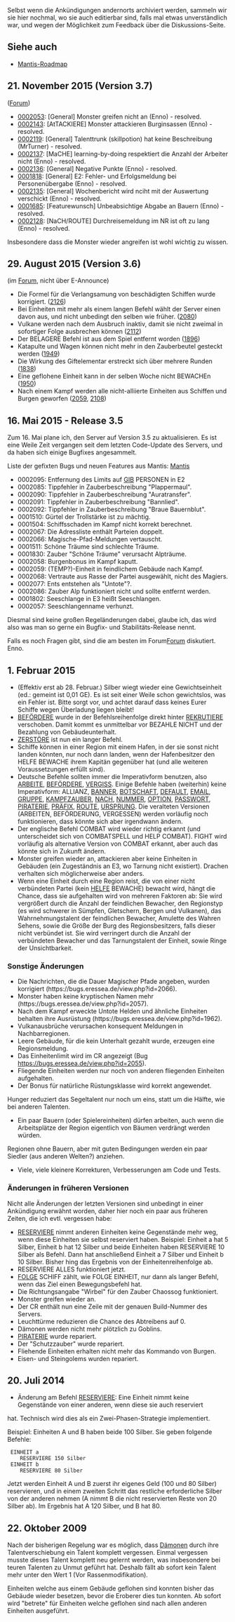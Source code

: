 Selbst wenn die Ankündigungen andernorts archiviert werden, sammeln wir sie hier nochmal, wo sie auch editierbar sind, falls mal etwas unverständlich war, und wegen der Möglichkeit zum Feedback über die Diskussions-Seite.


== Siehe auch ==

* [https://bugs.eressea.de/changelog_page.php Mantis-Roadmap]


== 21. November 2015 (Version 3.7) ==

([http://www.pbem-spiele.de/forum/viewtopic.php?f=16&t=4043&p=33403&sid=511d03511d6e09b01bf885f6302c8e77#p33403 Forum])

* [https://bugs.eressea.de/view.php?id=0002053 0002053]: [General] Monster greifen nicht an (Enno) - resolved.
* [https://bugs.eressea.de/view.php?id=0002143 0002143]: [AtTACKIERE] Monster attackieren Burginsassen (Enno) - resolved.
* [https://bugs.eressea.de/view.php?id=0002119 0002119]: [General] Talenttrunk (skillpotion) hat keine Beschreibung (MrTurner) - resolved.
* [https://bugs.eressea.de/view.php?id=0002137 0002137]: [MaCHE] learning-by-doing respektiert die Anzahl der Arbeiter nicht (Enno) - resolved.
* [https://bugs.eressea.de/view.php?id=0002136 0002136]: [General] Negative Punkte (Enno) - resolved.
* [https://bugs.eressea.de/view.php?id=0001818 0001818]: [General] E2: Fehler- und Erfolgsmeldung bei Personenübergabe (Enno) - resolved.
* [https://bugs.eressea.de/view.php?id=0002135 0002135]: [General] Wochenbericht wird nciht mit der Auswertung verschickt (Enno) - resolved.
* [https://bugs.eressea.de/view.php?id=0001685 0001685]: [Featurewunsch] Unbeabsichtige Abgabe an Bauern (Enno) - resolved.
* [https://bugs.eressea.de/view.php?id=0002128 0002128]: [NaCH/ROUTE] Durchreisemeldung im NR ist oft zu lang (Enno) - resolved.

Insbesondere dass die Monster wieder angreifen ist wohl wichtig zu wissen.


== 29. August 2015 (Version 3.6) ==

(im [http://www.pbem-spiele.de/forum/viewtopic.php?f=16&t=4020 Forum], nicht über E-Announce)

* Die Formel für die Verlangsamung von beschädigten Schiffen wurde korrigiert. ([https://bugs.eressea.de/view.php?id=2126 2126])
* Bei Einheiten mit mehr als einem langen Befehl wählt der Server einen davon aus, und nicht unbedingt den selben wie früher. ([https://bugs.eressea.de/view.php?id=2080 2080])
* Vulkane werden nach dem Ausbruch inaktiv, damit sie nicht zweimal in sofortiger Folge ausbrechen können ([https://bugs.eressea.de/view.php?id=2112 2112])
* Der BELAGERE Befehl ist aus dem Spiel entfernt worden ([https://bugs.eressea.de/view.php?id=1896 1896])
* Katapulte und Wagen können nicht mehr in den Zauberbeutel gesteckt werden ([https://bugs.eressea.de/view.php?id=1949 1949])
* Die Wirkung des Giftelementar erstreckt sich über mehrere Runden ([https://bugs.eressea.de/view.php?id=1838 1838])
* Eine geflohene Einheit kann in der selben Woche nicht BEWACHEn ([https://bugs.eressea.de/view.php?id=1950 1950])
* Nach einem Kampf werden alle nicht-alliierte Einheiten aus Schiffen und Burgen geworfen ([https://bugs.eressea.de/view.php?id=2059 2059], [https://bugs.eressea.de/view.php?id=2108 2108])


== 16. Mai 2015 - Release 3.5 ==

Zum 16. Mai plane ich, den Server auf Version 3.5 zu aktualisieren. Es ist eine Weile Zeit vergangen seit dem letzten Code-Update des Servers, und da haben sich einige Bugfixes angesammelt.

Liste der gefixten Bugs und neuen Features aus Mantis: [[https://bugs.eressea.de/my_view_page.php|Mantis]]

* 0002095: Entfernung des Limits auf [[GIB]] PERSONEN in E2
* 0002085: Tippfehler in Zauberbeschreibung "Plappermaul".
* 0002090: Tippfehler in Zauberbeschreibung "Auratransfer".
* 0002091: Tippfehler in Zauberbeschreibung "Bannlied".
* 0002092: Tippfehler in Zauberbeschreibung "Braue Bauernblut".
* 0001510: Gürtel der Trollstärke ist zu mächtig.
* 0001504: Schiffsschaden im Kampf nicht korrekt berechnet.
* 0002067: Die Adressliste enthält Parteien doppelt.
* 0002066: Magische-Pfad-Meldungen vertauscht.
* 0001511: Schöne Träume sind schlechte Träume.
* 0001830: Zauber "Schöne Träume" verursacht Alpträume.
* 0002058: Burgenbonus im Kampf kaputt.
* 0002059: (TEMP?)-Einheit in feindlichem Gebäude nach Kampf.
* 0002068: Vertraute aus Rasse der Partei ausgewählt, nicht des Magiers.
* 0002077: Ents entstehen als "Untote"?.
* 0002086: Zauber Alp funktioniert nicht und sollte entfernt werden.
* 0001802: Seeschlange in E3 heißt Seeschlangen.
* 0002057: Seeschlangenname verhunzt.

Diesmal sind keine großen Regeländerungen dabei, glaube ich, das wird also was man so gerne ein Bugfix- und Stabilitäts-Release nennt.

Falls es noch Fragen gibt, sind die am besten im Forum[[http://www.pbem-spiele.de/forum/viewtopic.php?f=16&t=3989|Forum]] diskutiert.
Enno. 

== 1. Februar 2015 ==

* (Effektiv erst ab 28. Februar.) Silber wiegt wieder eine Gewichtseinheit (ed.: gemeint ist 0,01 GE). Es ist seit einer Weile schon gewichtslos, was ein Fehler ist. Bitte sorgt vor, und achtet darauf dass keines Eurer Schiffe wegen Überladung liegen bleibt! 
* [[BEFÖRDERE]] wurde in der Befehlsreihenfolge direkt hinter [[REKRUTIERE]] verschoben. Damit kommt es unmittelbar vor BEZAHLE NICHT und der Bezahlung von Gebäudeunterhalt.
* [[ZERSTÖRE]] ist nun ein langer Befehl.
* Schiffe können in einer Region mit einem Hafen, in der sie sonst nicht landen könnten, nur noch dann landen, wenn der Hafenbesitzer den HELFE BEWACHE ihrem Kapitän gegenüber hat (und alle weiteren Voraussetzungen erfüllt sind).
* Deutsche Befehle sollten immer die Imperativform benutzen, also [[ARBEITE]], [[BEFÖRDERE]], [[VERGISS]]. Einige Befehle haben (weiterhin) keine Imperativform: ALLIANZ, [[BANNER]], [[BOTSCHAFT]], [[DEFAULT]], [[EMAIL]], [[GRUPPE]], [[KAMPFZAUBER]], [[NACH]], [[NUMMER]], [[OPTION]], [[PASSWORT]], [[PIRATERIE]], [[PRÄFIX]], [[ROUTE]], [[URSPRUNG]]. Die veralteten Versionen (ARBEITEN, BEFÖRDERUNG, VERGESSEN) werden vorläufig noch funktionieren, dass könnte sich aber irgendwann ändern.
* Der englische Befehl COMBAT wird wieder richtig erkannt (und unterscheidet sich von COMBATSPELL und HELP COMBAT). FIGHT wird vorläufig als alternative Version von COMBAT erkannt, aber auch das könnte sich in Zukunft ändern.
* Monster greifen wieder an, attackieren aber keine Einheiten in Gebäuden (ein Zugeständnis an E3, wo Tarnung nicht existiert). Drachen verhalten sich möglicherweise aber anders.
* Wenn eine Einheit durch eine Region reist, die von einer nicht verbündeten Partei (kein [[HELFE]] BEWACHE) bewacht wird, hängt die Chance, dass sie aufgehalten wird von mehreren Faktoren ab: Sie wird vergrößert durch die Anzahl der feindlichen Bewacher, den Regionstyp (es wird schwerer in Sümpfen, Gletschern, Bergen und Vulkanen), das Wahrnehmungstalent der feindlichen Bewacher, Amulette des Wahren Sehens, sowie die Größe der Burg des Regionsbesitzers, falls dieser nicht verbündet ist. Sie wird verringert durch die Anzahl der verbündeten Bewacher und das Tarnungstalent der Einheit, sowie Ringe der Unsichtbarkeit.

=== Sonstige Änderungen ===

* Die Nachrichten, die die Dauer Magischer Pfade angeben, wurden korrigiert (https://bugs.eressea.de/view.php?id=2066).
* Monster haben keine kryptischen Namen mehr (https://bugs.eressea.de/view.php?id=2057).
* Nach dem Kampf erweckte Untote Helden und ähnliche Einheiten behalten ihre Ausrüstung (https://bugs.eressea.de/view.php?id=1962).
* Vulkanausbrüche verursachen konsequent Meldungen in Nachbarregionen.
* Leere Gebäude, für die kein Unterhalt gezahlt wurde, erzeugen eine Regionsmeldung.
* Das Einheitenlimit wird im CR angezeigt (Bug https://bugs.eressea.de/view.php?id=2055).
* Fliegende Einheiten werden nur noch von anderen fliegenden Einheiten aufgehalten.
* Der Bonus für natürliche Rüstungsklasse wird korrekt angewendet.
Hunger reduziert das Segeltalent nur noch um eins, statt um die Hälfte, wie bei anderen Talenten.
* Ein paar Bauern (oder Spielereinheiten) dürfen arbeiten, auch wenn die Arbeitsplätze der Region eigentlich von Bäumen verdrängt werden würden.
Regionen ohne Bauern, aber mit guten Bedingungen werden ein paar Siedler (aus anderen Welten?) anziehen.
* Viele, viele kleinere Korrekturen, Verbesserungen am Code und Tests.

=== Änderungen in früheren Versionen ===

Nicht alle Änderungen der letzten Versionen sind unbedingt in einer Ankündigung erwähnt worden, daher hier noch ein paar aus früheren Zeiten, die ich evtl. vergessen habe:

* [[RESERVIERE]] nimmt anderen Einheiten keine Gegenstände mehr weg, wenn diese Einheiten sie selbst reserviert haben. Beispiel: Einheit a hat 5 Silber, Einheit b hat 12 Silber und beide Einheiten haben RESERVIERE 10 Silber als Befehl. Dann hat anschließend Einheit a 7 Silber und Einheit b 10 Silber. Bisher hing das Ergebnis von der Einheitenreihenfolge ab.
* RESERVIERE ALLES funktioniert jetzt.
* [[FOLGE]] SCHIFF zählt, wie FOLGE EINHEIT, nur dann als langer Befehl, wenn das Ziel einen Bewegungsbefehl hat.
* Die Richtungsangabe "Wirbel" für den Zauber Chaossog funktioniert.
* Monster greifen wieder an.
* Der CR enthält nun eine Zeile mit der genauen Build-Nummer des Servers.
* Leuchttürme reduzieren die Chance des Abtreibens auf 0.
* Dämonen werden nicht mehr plötzlich zu Goblins.
* [[PIRATERIE]] wurde repariert.
* Der "Schutzzauber" wurde repariert.
* Fliehende Einheiten erhalten nicht mehr das Kommando von Burgen.
* Eisen- und Steingolems wurden repariert. 

== 20. Juli 2014 ==

* Änderung am Befehl [[RESERVIERE]]: Eine Einheit nimmt keine Gegenstände von einer anderen, wenn diese sie auch reserviert
hat. Technisch wird dies als ein Zwei-Phasen-Strategie implementiert.

Beispiel:
Einheiten A und B haben beide 100 Silber. Sie geben folgende Befehle:

  EINHEIT a
     RESERVIERE 150 Silber
  EINHEIT b
     RESERVIERE 80 Silber

Jetzt werden Einheit A und B zuerst ihr eigenes Geld (100 und 80
Silber) reservieren, und in einem zweiten Schritt das restliche
erforderliche Silber von der anderen nehmen (A nimmt B die nicht
reservierten Reste von 20 Silber ab). Im Ergebnis hat A 120 Silber,
und B hat 80.

== 22. Oktober 2009 ==

Nach der bisherigen Regelung war es möglich, dass [[Dämon|Dämonen]] durch ihre
Talentverschiebung ein Talent komplett vergessen. Einmal vergessen
musste dieses Talent komplett neu gelernt werden, was insbesondere bei
teuren Talenten zu Unmut geführt hat. Deshalb fällt ab sofort kein
Talent mehr unter den Wert 1 (Vor Rassenmodifikation).

Einheiten welche aus einem Gebäude geflohen sind konnten bisher das
Gebäude wieder besetzen, bevor die Eroberer dies tun konnten. Ab sofort
wird "betrete" für Einheiten welche geflohen sind nach allen anderen
Einheiten ausgeführt.